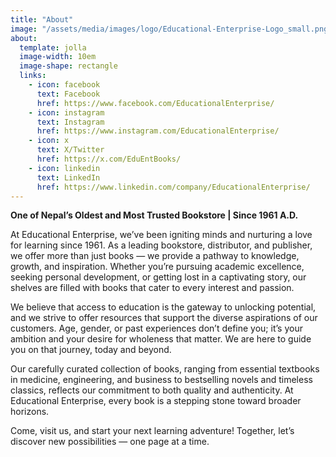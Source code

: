 ```yaml
---
title: "About"
image: "/assets/media/images/logo/Educational-Enterprise-Logo_small.png"
about:
  template: jolla
  image-width: 10em
  image-shape: rectangle
  links:
    - icon: facebook
      text: Facebook
      href: https://www.facebook.com/EducationalEnterprise/
    - icon: instagram
      text: Instagram
      href: https://www.instagram.com/EducationalEnterprise/
    - icon: x
      text: X/Twitter
      href: https://x.com/EduEntBooks/
    - icon: linkedin
      text: LinkedIn
      href: https://www.linkedin.com/company/EducationalEnterprise/
---
```


**One of Nepal’s Oldest and Most Trusted Bookstore | Since 1961 A.D.**

At Educational Enterprise, we’ve been igniting minds and nurturing a love for learning since 1961. As a leading bookstore, distributor, and publisher, we offer more than just books — we provide a pathway to knowledge, growth, and inspiration. Whether you’re pursuing academic excellence, seeking personal development, or getting lost in a captivating story, our shelves are filled with books that cater to every interest and passion.

We believe that access to education is the gateway to unlocking potential, and we strive to offer resources that support the diverse aspirations of our customers. Age, gender, or past experiences don’t define you; it’s your ambition and your desire for wholeness that matter. We are here to guide you on that journey, today and beyond.

Our carefully curated collection of books, ranging from essential textbooks in medicine, engineering, and business to bestselling novels and timeless classics, reflects our commitment to both quality and authenticity. At Educational Enterprise, every book is a stepping stone toward broader horizons.

Come, visit us, and start your next learning adventure! Together, let’s discover new possibilities — one page at a time.
